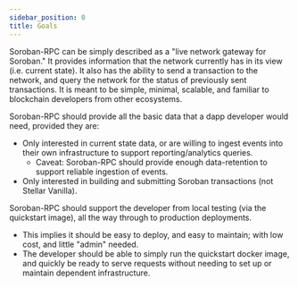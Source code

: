 ```yaml
---
sidebar_position: 0
title: Goals
---
```


Soroban-RPC can be simply described as a "live network gateway for Soroban." It provides information that the network currently has in its view (i.e. current state). It also has the ability to send a transaction to the network, and query the network for the status of previously sent transactions. It is meant to be simple, minimal, scalable, and familiar to blockchain developers from other ecosystems.

Soroban-RPC should provide all the basic data that a dapp developer would need, provided they are:

- Only interested in current state data, or are willing to ingest events into their own infrastructure to support reporting/analytics queries.
  - Caveat: Soroban-RPC should provide enough data-retention to support reliable ingestion of events.
- Only interested in building and submitting Soroban transactions (not Stellar Vanilla).

Soroban-RPC should support the developer from local testing (via the quickstart image), all the way through to production deployments.

- This implies it should be easy to deploy, and easy to maintain; with low cost, and little "admin" needed.
- The developer should be able to simply run the quickstart docker image, and quickly be ready to serve requests without needing to set up or maintain dependent infrastructure.